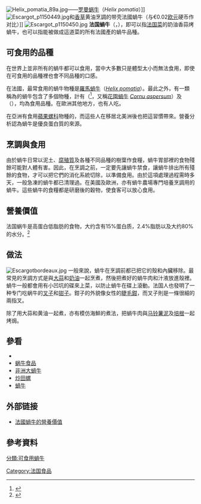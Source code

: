[[File:Helix_pomatia_89a.jpg|thumb]]——[[罗曼蜗牛|罗曼蜗牛]]（''Helix pomatia''）]]
[[File:Escargot_p1150449.jpg|thumb]]和[[香草|香草]]黄油烹調的带壳法國蝸牛（与€0.02[[欧元|欧元]]硬币作对比）]]
[[File:Escargot_p1150450.jpg|thumb]]
'''法国蝸牛'''（{{lang-fr|Escargots}}，{{IPA-fr|ɛskaʁɡo|-|LL-Q150 (fra)-Penegal-escargot.wav}}），即可以指[[法国菜|法国菜]]的奶油香蒜烤蝸牛，也可以指能被做成這道菜的所有法國產的蝸牛品種。

== 可食用的品種 ==
在世界上並非所有的蝸牛都可以食用，當中大多數只是體型太小而無法食用，即使在可食用的品種裡也會不同品種的口感。

在法國，最常食用的蝸牛物種是[[羅馬蝸牛|羅馬蝸牛]]（''[[Helix_pomatia|Helix pomatia]]''）。最此之外，有一類稱為{{lang-fr|Petit-Gris}}的蝸牛包含了多個物種，計有{{tsl|en|Helix aspersa|散大蜗牛}}（''{{tsl|en|Helix aspersa}}''<ref>{{YouTube |id=rVUc0DY3g7g |title=神秘高價食材蝸牛子醬的由來 |author=Takeshi小剛 |m=4 |s=30 |access-date=2021-10-04 |language=zh-TW }}</ref>，又稱[[花園蝸牛|花園蝸牛]] ''[[Cornu_aspersum|Cornu aspersum]]''）及{{tsl|en|Helix lucorum|歐洲蝸牛}}（''{{tsl|en|Helix lucorum}}''），均為食用品種。在歐洲其他地方，也有人吃''{{tsl|en|Elona quimperiana}}''。

在亞洲有食用[[蘋果螺科|蘋果螺科]]物種的，而這些人在移居北美洲後也把這習慣帶來。營養分析認為蝸牛是優良蛋白質的來源。

== 烹調與食用 ==
由於蝸牛日常以泥土、[[腐殖質|腐殖質]]及各種不同品種的樹葉作食糧，蝸牛胃部裡的食物殘餘可能對人體有害。因此，在烹調之前，一定要先讓蝸牛禁食，讓蝸牛排出所有殘餘的食物，才可以把它們的消化系統切除，以準備食用。由於這項處理過程需時多天，一般急凍的蝸牛都已清理過。在美國及歐洲，亦有蝸牛農場專門培養烹調用的蝸牛。這些蝸牛的食糧都是研磨後的穀物，使食客可以放心食用。

== 營養價值==
法国蜗牛是高蛋白低脂肪的食物，大约含有15%蛋白质，2.4%脂肪以及大约80%的水分。<ref>{{Cite web |url=http://www.dietaryfiberfood.com/snail-escargot.php |title=dietaryfiberfood.com |access-date=2007-01-22 |archive-date=2011-12-28 |archive-url=https://web.archive.org/web/20111228041848/http://www.dietaryfiberfood.com/snail-escargot.php |dead-url=no }}</ref>

== 做法 ==
[[File:Escargotbordeaux.jpg|thumb]]
一般來說，蝸牛在烹調前都已把它的殼和內臟移除。最常見的烹調方式是與[[大蒜|大蒜]]和[[奶油|奶油]]一起烹煮，然後把煮好的蝸牛肉和汁液放進殼裡。蝸牛一般都會用有小凹坑的碟來上菜，以防止蝸牛在碟上滾動。法国人也發明了一种专门吃蜗牛的[[叉子|叉子]]和[[钳子|钳子]]。鉗子的外貌像女性的[[睫毛鉗|睫毛鉗]]，而叉子則是一條很細的兩指叉。

除了用大蒜和黄油一起煮，亦有模仿海鮮的煮法，把蝸牛肉與[[马铃薯泥|马铃薯泥]]及[[培根|培根]]一起烤焗。

== 參看 ==
* {{tsl|en|Common periwinkle|欧洲玉黍螺}}
* [[蜗牛#蜗牛的生活|蜗牛食品]]
* [[非洲大蝸牛|非洲大蝸牛]]
* [[炒田螺|炒田螺]]
* [[蝸牛|蝸牛]]

== 外部链接 ==
{{commons|Escargot}}
* [http://www.dietaryfiberfood.com/snail-escargot.php 法國蝸牛的營養價值] {{Wayback|url=http://www.dietaryfiberfood.com/snail-escargot.php |date=20111228041848 }} {{en icon}}
==參考資料==
<div class="references-small">
<references />
</div>

[[Category:法国食品|Category:法国食品]]<!--
[[Category:Edible_molluscs|Category:Edible molluscs]] -->
[[分類:可食用蝸牛|分類:可食用蝸牛]]